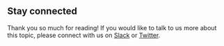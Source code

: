 ## Stay connected

Thank you so much for reading! If you would like to talk to us more about this topic, please connect with us on [Slack](https://weaviate.io/slack) or [Twitter](https://twitter.com/weaviate_io).


<Ending />
